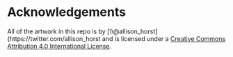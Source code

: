 # Acknowledgements

All of the artwork in this repo is by [\\@allison_horst](https://twitter.com/allison_horst and is licensed under a <a rel="license" href="http://creativecommons.org/licenses/by/4.0/">Creative Commons Attribution 4.0 International License</a>. 
